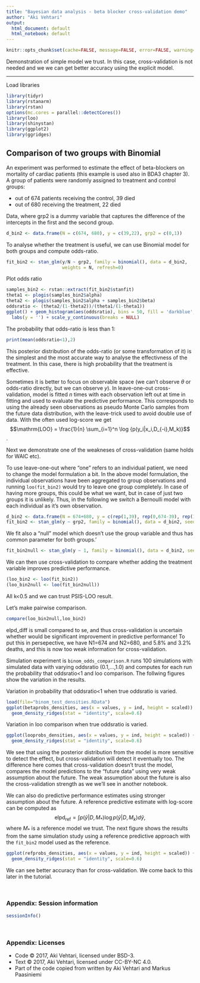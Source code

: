 ```yaml
---
title: "Bayesian data analysis - beta blocker cross-validation demo"
author: "Aki Vehtari"
output:
  html_document: default
  html_notebook: default
---
```


```r
knitr::opts_chunk$set(cache=FALSE, message=FALSE, error=FALSE, warning=FALSE, comment=NA, out.width='95%')
```

Demonstration of simple model we trust. In this case, cross-validation
is not needed and we we can get better accuracy using the explicit model.

___

Load libraries
```r
library(tidyr)
library(rstanarm)
library(rstan)
options(mc.cores = parallel::detectCores())
library(loo)
library(shinystan)
library(ggplot2)
library(ggridges)
```

## Comparison of two groups with Binomial 

An experiment was performed to estimate the effect of beta-blockers on mortality of cardiac patients (this example is used also in BDA3 chapter 3). A group of patients were randomly assigned to treatment and control groups:

- out of 674 patients receiving the control, 39 died
- out of 680 receiving the treatment, 22 died

Data, where grp2 is a dummy variable that captures the difference of
the intercepts in the first and the second group.
```r
d_bin2 <- data.frame(N = c(674, 680), y = c(39,22), grp2 = c(0,1))
```

To analyse whether the treatment is useful, we can use Binomial model for both groups and compute odds-ratio.

```r
fit_bin2 <- stan_glm(y/N ~ grp2, family = binomial(), data = d_bin2,
                     weights = N, refresh=0)
```
Plot odds ratio
```r
samples_bin2 <- rstan::extract(fit_bin2$stanfit)
theta1 <- plogis(samples_bin2$alpha)
theta2 <- plogis(samples_bin2$alpha + samples_bin2$beta)
oddsratio <- (theta2/(1-theta2))/(theta1/(1-theta1))
ggplot() + geom_histogram(aes(oddsratio), bins = 50, fill = 'darkblue', color = 'black') +
  labs(y = '') + scale_y_continuous(breaks = NULL)
```

The probability that odds-ratio is less than 1:
```r
print(mean(oddsratio<1),2)
```

This posterior distribution of the odds-ratio (or some transformation
of it) is the simplest and the most accurate way to analyse the
effectivness of the treatment. In this case, there is high probability
that the treatment is effective.

Sometimes it is better to focus on observable space (we can't observe
$\theta$ or odds-ratio directly, but we can observe $y$).  In
leave-one-out cross-validation, model is fitted $n$ times with each
observation left out at time in fitting and used to evaluate the
predictive performance. This corresponds to using the already seen
observations as pseudo Monte Carlo samples from the future data
distribution, with the leave-trick used to avoid double use of data.
With the often used log-score we get
$$\mathrm{LOO} = \frac{1}{n} \sum_{i=1}^n \log {p(y_i|x_i,D_{-i},M_k)}$$.

Next we demonstrate one of the weakneses of cross-validation (same
holds for WAIC etc).

To use leave-one-out where "one" refers to an individual patient, we
need to change the model formulation a bit. In the above model
formulation, the individual observations have been aggregated to group
observations and running `loo(fit_bin2)` would try to leave one group
completely. In case of having more groups, this could be what we want,
but in case of just two groups it is unlikely. Thus, in the following we 
switch a Bernoulli model with each individual as it's own observation.

```r
d_bin2 <- data.frame(N = 674+680, y = c(rep(1,39), rep(0,674-39), rep(1,22), rep(0,680-22)), grp2 = c(rep(0, 674), rep(1, 680)))
fit_bin2 <- stan_glm(y ~ grp2, family = binomial(), data = d_bin2, seed=1, refresh=0)
```

We fit also a "null" model which doesn't use the group variable and thus has common parameter for both groups.'
```r
fit_bin2null <- stan_glm(y ~ 1, family = binomial(), data = d_bin2, seed=1, refresh=0)
```

We can then use cross-validation to compare whether adding the
treatment variable improves predictive performance.
```r
(loo_bin2 <- loo(fit_bin2))
(loo_bin2null <- loo(fit_bin2null))
```
All k<0.5 and we can trust PSIS-LOO result.

Let's make pairwise comparison.
```r
compare(loo_bin2null,loo_bin2)
```
elpd_diff is small compared to se, and thus cross-validation is uncertain whether would be significant improvement in predictive performance! To put this in persepective, we have N1=674 and N2=680, and 5.8% and 3.2% deaths, and this is now too weak information for cross-validation.

Simulation experiment is `binom_odds_comparison.R` runs 100 simulations with simulated data with varying oddsratio (0.1,...,1.0) and computes for each run the probability that oddsratio<1 and loo comparison. The follwing figures show the variation in the results.

Variation in probability that oddsratio<1 when true oddsratio is varied.
```r
load(file="binom_test_densities.RData")
ggplot(betaprobs_densities, aes(x = values, y = ind, height = scaled)) + 
  geom_density_ridges(stat = "identity", scale=0.6)
```

Variation in loo comparison when true oddsratio is varied.
```r
ggplot(looprobs_densities, aes(x = values, y = ind, height = scaled)) + 
  geom_density_ridges(stat = "identity", scale=0.6)
```

We see that using the posterior distribution from the model is more
sensitive to detect the effect, but cross-validation will detect it
eventually too. The difference here comes that cross-validation
doesn't trust the model, compares the model predictions to the "future
data" using very weak assumption about the future. The weak assumption
about the future is also the cross-validation strength as we we'll see
in another notebook.

We can also do predictive performance estimates using stronger assumption about the future. A reference predictive estimate with log-score can be computed as
$$\mathrm{elpd}_{\mathrm{ref}}  = \int p(\tilde{y}|D,M_*) \log p(\tilde{y}|D,M_k) d\tilde{y}, $$
where $M_*$ is a reference model we trust. The next figure shows the results from the same simulation study using a reference predictive approach with the `fit_bin2` model used as the reference. 
```r
ggplot(refprobs_densities, aes(x = values, y = ind, height = scaled)) + 
  geom_density_ridges(stat = "identity", scale=0.6)
```

We can see better accuracy than for cross-validation. We come back to this later in the tutorial.

<br />


### Appendix: Session information

```r
sessionInfo()
```

<br />

### Appendix: Licenses

* Code &copy; 2017, Aki Vehtari, licensed under BSD-3.
* Text &copy; 2017, Aki Vehtari, licensed under CC-BY-NC 4.0.
* Part of the code copied from [](rsanarm_demo) written by Aki Vehtari and Markus Paasiniemi
